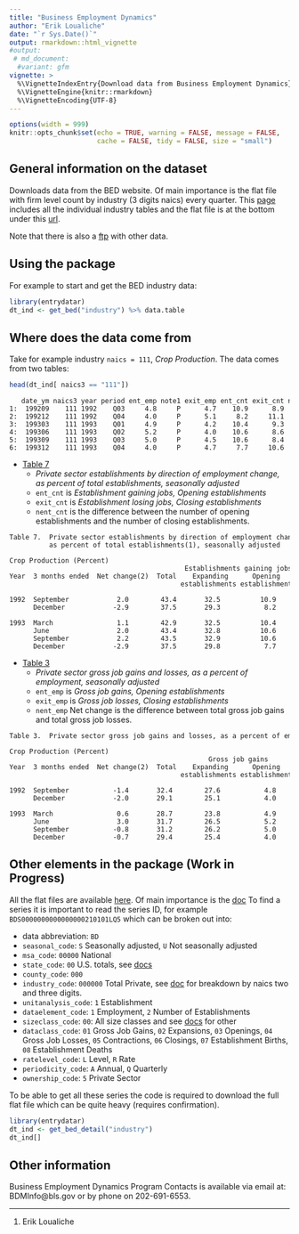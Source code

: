 ```yaml
---
title: "Business Employment Dynamics"
author: "Erik Loualiche"
date: "`r Sys.Date()`"
output: rmarkdown::html_vignette
#output:
 # md_document:
  #variant: gfm
vignette: >
  %\VignetteIndexEntry{Download data from Business Employment Dynamics}
  %\VignetteEngine{knitr::rmarkdown}
  %\VignetteEncoding{UTF-8}
---
```


<style>
pre {
  overflow-x: auto;
}
pre code {
  word-wrap: normal;
  white-space: pre;
}
</style>

```r
options(width = 999)
knitr::opts_chunk$set(echo = TRUE, warning = FALSE, message = FALSE,
                      cache = FALSE, tidy = FALSE, size = "small")
```


## General information on the dataset

Downloads data from the BED website. Of main importance is the flat file with firm level count by industry (3 digits naics) every quarter. This [page](http://www.bls.gov/bdm/bdmind3.htm) includes all the individual industry tables and the flat file is at the bottom under this [url](http://www.bls.gov/web/cewbd/bd_data_ind3.txt).

Note that there is also a [ftp](http://download.bls.gov/pub/time.series/bd/) with other data.

## Using the package

For example to start and get the BED industry data:

``` r
library(entrydatar)
dt_ind <- get_bed("industry") %>% data.table
```


## Where does the data come from

Take for example industry `naics = 111`, *Crop Production*. The data comes from two tables:
``` r
head(dt_ind[ naics3 == "111"])
```
```
   date_ym naics3 year period ent_emp note1 exit_emp ent_cnt exit_cnt nent_emp nent_cnt
1:  199209    111 1992    Q03     4.8     P      4.7    10.9      8.9      0.1      2.0
2:  199212    111 1992    Q04     4.0     P      5.1     8.2     11.1     -1.1     -2.9
3:  199303    111 1993    Q01     4.9     P      4.2    10.4      9.3      0.7      1.1
4:  199306    111 1993    Q02     5.2     P      4.0    10.6      8.6      1.2      2.0
5:  199309    111 1993    Q03     5.0     P      4.5    10.6      8.4      0.5      2.2
6:  199312    111 1993    Q04     4.0     P      4.7     7.7     10.6     -0.7     -2.9
```



+ [Table 7](https://www.bls.gov/web/cewbd/table7_1_ind3.txt)
  + *Private sector establishments by direction of employment change, as percent of total establishments, seasonally adjusted*
  + `ent_cnt` is *Establishment gaining jobs, Opening establishments*
  + `exit_cnt` is *Establishment losing jobs, Closing establishments*
  + `nent_cnt` is the difference between the number of opening establishments and the number of closing establishments. 


```
Table 7.  Private sector establishments by direction of employment change,
          as percent of total establishments(1), seasonally adjusted

Crop Production (Percent)
                                            Establishments gaining jobs           Establishments losing jobs
Year  3 months ended  Net change(2)  Total    Expanding      Opening       Total    Contracting       Closing
                                           establishments establishments         establishments   establishments

1992  September            2.0        43.4       32.5          10.9         41.4       32.5             8.9
      December            -2.9        37.5       29.3           8.2         43.8       32.7            11.1

1993  March                1.1        42.9       32.5          10.4         39.5       30.2             9.3
      June                 2.0        43.4       32.8          10.6         39.6       31.0             8.6
      September            2.2        43.5       32.9          10.6         40.5       32.1             8.4
      December            -2.9        37.5       29.8           7.7         43.6       33.0            10.6
```
  
  
+ [Table 3](https://www.bls.gov/web/cewbd/table3_1_ind3.txt)
  + *Private sector gross job gains and losses, as a percent of employment, seasonally adjusted*
  + `ent_emp` is *Gross job gains, Opening establishments*
  + `exit_emp` is *Gross job losses, Closing establishments*
  + `nent_emp` Net change is the difference between total gross job gains and total gross job losses.

```
Table 3.  Private sector gross job gains and losses, as a percent of employment(1), seasonally adjusted

Crop Production (Percent)
                                                  Gross job gains                       Gross job losses
Year  3 months ended  Net change(2)  Total    Expanding      Opening      Total     Contracting      Closing
                                           establishments establishments           establishments establishments

1992  September           -1.4       32.4        27.6           4.8        33.8        29.1             4.7
      December            -2.0       29.1        25.1           4.0        31.1        26.0             5.1

1993  March                0.6       28.7        23.8           4.9        28.1        23.9             4.2
      June                 3.0       31.7        26.5           5.2        28.7        24.7             4.0
      September           -0.8       31.2        26.2           5.0        32.0        27.5             4.5
      December            -0.7       29.4        25.4           4.0        30.1        25.4             4.7
```



## Other elements in the package (Work in Progress)

All the flat files are available [here](https://download.bls.gov/pub/time.series/bd/). Of main importance is the [doc](https://download.bls.gov/pub/time.series/bd/bd.txt)
To find a series it is important to read the series ID, for example `BDS0000000000000000210101LQ5` which can be broken out into:

  + data abbreviation: `BD`
  + `seasonal_code`: `S` Seasonally adjusted, `U` Not seasonally adjusted
  + `msa_code`:	`00000` National
  + `state_code`: `00` U.S. totals, see [docs](https://download.bls.gov/pub/time.series/bd/bd.state)
  + `county_code`:	`000`
  + `industry_code`: `000000` Total Private, see [doc](https://download.bls.gov/pub/time.series/bd/bd.industry) for breakdown by naics two and three digits.
  + `unitanalysis_code`: `1` Establishment
  + `dataelement_code`: `1` Employment, `2` Number of Establishments
  + `sizeclass_code`: `00`: All size classes and see [docs](https://download.bls.gov/pub/time.series/bd/bd.sizeclass) for other
  + `dataclass_code`: `01` Gross Job Gains, `02` Expansions, `03` Openings, `04` Gross Job Losses, `05` Contractions, `06` Closings, `07` Establishment Births, `08` Establishment Deaths
  + `ratelevel_code`: `L` Level, `R` Rate
  + `periodicity_code`: `A` Annual, `Q` Quarterly
  + `ownership_code`: `5` Private Sector

To be able to get all these series the code is required to download the full flat file which can be quite heavy (requires confirmation).

```r
library(entrydatar)
dt_ind <- get_bed_detail("industry")
dt_ind[]
```



## Other information

Business Employment Dynamics Program Contacts is available via email at: BDMInfo@bls.gov or by phone on 202-691-6553.



------------------------------------------------------------------------

1.  Erik Loualiche
